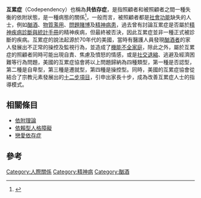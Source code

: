 {{multiple issues|
{{expand|time=2017-04-10T10:40:27+00:00}}
{{expert|time=2017-04-10T10:40:27+00:00}}

}}
'''互累症'''（Codependency）也稱為'''共依存症'''，是指照顧者和被照顧者之間一種失衡的依附狀態，是一種病態的關係<ref name="BPDFamily">{{Cite news|last=Johnson|first=R. Skip|title=Codependency and Codependent Relationships|url=http://bpdfamily.com/content/codependency-codependent-relationships|publisher=[[BPDFamily.com|BPDFamily.com]]|date=13 July 2014|access-date=9 September 2014|archive-date=2014-09-10|archive-url=https://web.archive.org/web/20140910195812/http://bpdfamily.com/content/codependency-codependent-relationships}}</ref>，一般而言，被照顧者都是[[社會功能|社會功能]]缺失的人士，例如[[酗酒|酗酒]]、[[物質濫用|物質濫用]]、[[問題賭博|問題賭博]]及[[精神病|精神病患]]，過去曾有討論互累症是否屬於[[精神疾病診斷與統計手冊|精神疾病診斷與統計手冊]]的精神疾病，但最終被否決，因此互累症並非一種正式被診斷的疾病。互累症的說法起源於70年代的美國，當時有醫護人員發現[[酗酒|酗酒者]]的家人發展出不正常的操控及監視行為，並造成了[[機能不全家庭|機能不全家庭]]，除此之外，屬於互累症的照顧者同時可能出現自責、焦慮及憤怒的情感，或是[[社交退縮|社交退縮]]、逃避及經濟困難等行為問題，美國的互累症協會將以上問題歸納為四種類型，第一種是否認型，第二種是自卑型，第三種是遷就型，第四種是操控型。同時，美國的互累症協會從結合了宗教元素發展出的[[十二步項目|十二步項目]]，引申出家長十步，成為改善互累症人士的指導模式。

==相關條目==
*[[依附理論|依附理論]]
*[[依賴型人格障礙|依賴型人格障礙]]
*[[戀愛成癮|戀愛依存症]]

== 參考 ==
{{reflist}}
{{模板:成癮和物質依賴}}
[[Category:人際關係|Category:人際關係]]
[[Category:精神病|Category:精神病]]
[[Category:酗酒|Category:酗酒]]